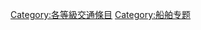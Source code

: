 {{catmore1|[[Wikipedia:船舶专题|Wikipedia:船舶专题]]}}
{{Articles by Quality|topic=船舶|project=船舶|format=toc}}
{{emptycat}}

[[Category:各等級交通條目|Category:各等級交通條目]]
[[Category:船舶专题|Category:船舶专题]]
